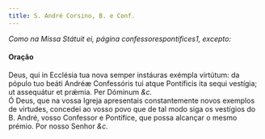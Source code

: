 ```yaml
---
title: S. André Corsino, B. e Conf.
---
```


<em>Como na Missa Státuit ei, página confessorespontifices1, excepto:</em>

<h4 class="text-center">Oração</h4>
<div class="grid grid-cols-2 gap-5">
  <span class="text-justify">
    Deus, qui in Ecclésia tua nova semper instáuras exémpla virtútum: da pópulo
    tuo beáti Andréæ Confessóris tui atque Pontíficis ita sequi vestígia; ut
    assequátur et prǽmia. Per Dóminum <em>&c.</em>
  </div>
  <span class="text-justify">
    Ó Deus, que na vossa Igreja apresentais constantemente novos exemplos de
    virtudes, concedei ao vosso povo que de tal modo siga os vestígios do B.
    André, vosso Confessor e Pontífice, que possa alcançar o mesmo prémio. Por
    nosso Senhor <em>&c.</em>
  </div>
</div>
